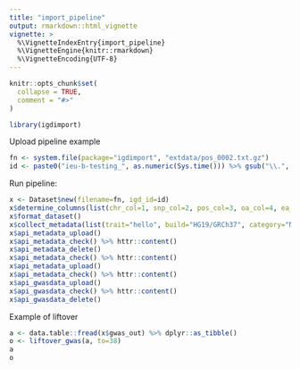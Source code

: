 ```yaml
---
title: "import_pipeline"
output: rmarkdown::html_vignette
vignette: >
  %\VignetteIndexEntry{import_pipeline}
  %\VignetteEngine{knitr::rmarkdown}
  %\VignetteEncoding{UTF-8}
---
```


```r
knitr::opts_chunk$set(
  collapse = TRUE,
  comment = "#>"
)
```

```r
library(igdimport)
```


Upload pipeline example

```r
fn <- system.file(package="igdimport", "extdata/pos_0002.txt.gz")
id <- paste0("ieu-b-testing_", as.numeric(Sys.time())) %>% gsub("\\.", "_", .)
```

Run pipeline:

```r
x <- Dataset$new(filename=fn, igd_id=id)
x$determine_columns(list(chr_col=1, snp_col=2, pos_col=3, oa_col=4, ea_col=5, eaf_col=6, beta_col=7, se_col=8, pval_col=9))
x$format_dataset()
x$collect_metadata(list(trait="hello", build="HG19/GRCh37", category="NA", subcategory="NA", group_name="public", population="European", sex="Males", note='asdasd'))
x$api_metadata_upload()
x$api_metadata_check() %>% httr::content()
x$api_metadata_delete()
x$api_metadata_check() %>% httr::content()
x$api_metadata_upload()
x$api_metadata_check() %>% httr::content()
x$api_gwasdata_upload()
x$api_gwasdata_check() %>% httr::content()
x$api_gwasdata_delete()
```

Example of liftover

```r
a <- data.table::fread(x$gwas_out) %>% dplyr::as_tibble()
o <- liftover_gwas(a, to=38)
a
o
```
